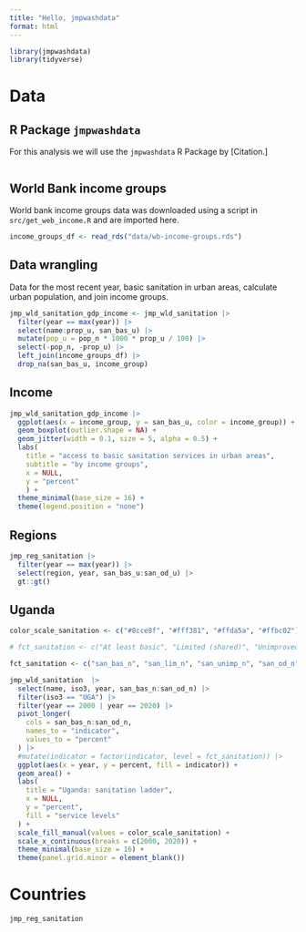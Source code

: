 ```yaml
---
title: "Hello, jmpwashdata"
format: html
---
```


```r

library(jmpwashdata)
library(tidyverse)

```

# Data

## R Package `jmpwashdata`

For this analysis we will use the `jmpwashdata` R Package by [Citation.]

```r

```

## World Bank income groups

World bank income groups data was downloaded using a script in `src/get_web_income.R` and are imported here.

```r

income_groups_df <- read_rds("data/wb-income-groups.rds")

```

## Data wrangling

Data for the most recent year, basic sanitation in urban areas, calculate urban population, and join income groups.

```r

jmp_wld_sanitation_gdp_income <- jmp_wld_sanitation |> 
  filter(year == max(year)) |> 
  select(name:prop_u, san_bas_u) |> 
  mutate(pop_u = pop_n * 1000 * prop_u / 100) |> 
  select(-pop_n, -prop_u) |> 
  left_join(income_groups_df) |> 
  drop_na(san_bas_u, income_group)

```

## Income

```r

jmp_wld_sanitation_gdp_income |> 
  ggplot(aes(x = income_group, y = san_bas_u, color = income_group)) +
  geom_boxplot(outlier.shape = NA) +
  geom_jitter(width = 0.1, size = 5, alpha = 0.5) +
  labs(
    title = "access to basic sanitation services in urban areas",
    subtitle = "by income groups",
    x = NULL,
    y = "percent"
    ) +
  theme_minimal(base_size = 16) +
  theme(legend.position = "none")
```

## Regions

```r

jmp_reg_sanitation |> 
  filter(year == max(year)) |> 
  select(region, year, san_bas_u:san_od_u) |> 
  gt::gt()

```




## Uganda

```r

color_scale_sanitation <- c("#8cce8f", "#fff381", "#ffda5a", "#ffbc02")

# fct_sanitation <- c("At least basic", "Limited (shared)", "Unimproved", "Open defecation")

fct_sanitation <- c("san_bas_n", "san_lim_n", "san_unimp_n", "san_od_n")

jmp_wld_sanitation  |> 
  select(name, iso3, year, san_bas_n:san_od_n) |> 
  filter(iso3 == "UGA") |> 
  filter(year == 2000 | year == 2020) |> 
  pivot_longer(
    cols = san_bas_n:san_od_n,
    names_to = "indicator",
    values_to = "percent"
  ) |> 
  #mutate(indicator = factor(indicator, level = fct_sanitation)) |> 
  ggplot(aes(x = year, y = percent, fill = indicator)) +
  geom_area() +
  labs(
    title = "Uganda: sanitation ladder",
    x = NULL, 
    y = "percent",
    fill = "service levels"
  ) +
  scale_fill_manual(values = color_scale_sanitation) +
  scale_x_continuous(breaks = c(2000, 2020)) +
  theme_minimal(base_size = 16) +
  theme(panel.grid.minor = element_blank())

```

# Countries

```r
jmp_reg_sanitation
```


